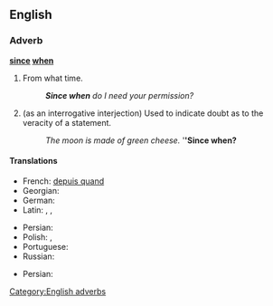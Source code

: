 ==English==

===Adverb===
'''[[since]] [[when]]'''

# {{colloquial|rhetorical question|sarcastic}} From what time.
#: '''''Since when''' do I need your permission?''
# {{colloquial|rhetorical question|sarcastic}} (as an interrogative interjection)  Used to indicate doubt as to the veracity of a statement.
#: ''The moon is made of green cheese.''  '''''Since when?'''

====Translations====
{{trans-top|from what time}}
* French: [[depuis quand]]
* Georgian: {{t|ka|როდიდან|sc=Geor}}
* German: {{t|de|seit wann}}
* Latin: {{t|la|abhinc}}, {{t|la|inde}}, {{t|la|postea}}
{{trans-mid}}
* Persian: {{t|fa|از کی|alt=از کی؟|tr=az kéy?}}
* Polish: {{t|pl|od kiedy?}}, {{t|pl|od kiedy to?}}
* Portuguese: {{t|pt|desde quando?}}
* Russian: {{t|ru|с каких это пор|tr=s kakíx éto pór?|alt=с каких это пор?|sc=Cyrl}}
{{trans-bottom}}
{{trans-top|Used to indicate doubt as to the veracity of a statement}}
* Persian: {{t|fa|از کی تا حالا|tr=az kéy tâ hâlâ}}
{{trans-mid}}
{{trans-bottom}}

[[Category:English adverbs]]